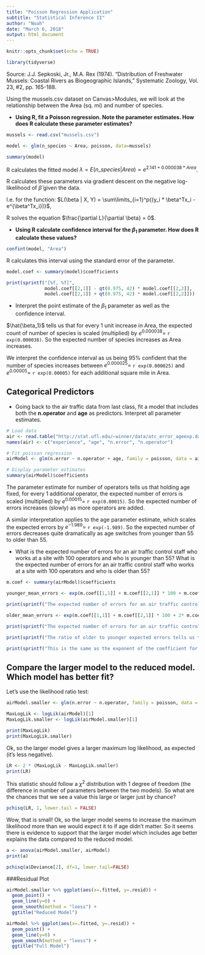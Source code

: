 ```yaml
---
title: "Poisson Regression Application"
subtitle: "Statistical Inference II"
author: "Noah"
date: "March 6, 2018"
output: html_document
---
```


```r
knitr::opts_chunk$set(echo = TRUE)

library(tidyverse)
```

Source: J.J. Sepkoski, Jr., M.A. Rex (1974). "Distribution of Freshwater Mussels: Coastal Rivers as Biogeographic Islands," Systematic Zoology, Vol. 23, #2, pp. 165-188.

Using the mussels.csv dataset on Canvas>Modules, we will look at the relationship between the Area (sq. mi) and number of species.

+ **Using R, fit a Poisson regression. Note the parameter estimates. How does R calculate these parameter estimates?**

```r
mussels <- read.csv("mussels.csv")

model <- glm(n_species ~ Area, poisson, data=mussels)

summary(model)
```

R calculates the fitted model $\lambda = E(n\_species| Area) = e^{2.141 + 0.000038 * Area}$.

R calculates these parameters via gradient descent on the negative log-likelihood of $\hat{\beta}$ given the data.

I.e. for the function: $L(\beta | X, Y) = \sum\limits_{i=1}^p{(y_i * \beta^Tx_i - e^{\beta^Tx_i})}$,

R solves the equation $\frac{\partial L}{\partial \beta} = 0$.

+ **Using R calculate confidence interval for the $\beta_1$ parameter. How does R calculate these values?**

```r
confint(model, "Area")
```

R calculates this interval using the standard error of the parameter.

```r
model.coef <- summary(model)$coefficients

print(sprintf("[%f, %f]", 
              model.coef[[2,1]] - qt(0.975, 42) * model.coef[[2,2]], 
              model.coef[[2,1]] + qt(0.975, 42) * model.coef[[2,2]]))
```

+ Interpret the point estimate of the $\beta_1$ parameter as well as the confidence interval.

$\hat{\beta_1}$ tells us that for every 1 unit increase in Area, the expected count of number of species is scaled (multiplied) by $e^{0.000038} =$ `r exp(0.000038)`. So the expected number of species increases as Area increases.

We interpret the confidence interval as us being 95% confident that the number of species increases between $e^{0.000025} =$ `r exp(0.000025)` and $e^{0.00005} =$ `r exp(0.00005)` for each additional square mile in Area.

## Categorical Predictors

+ Going back to the air traffic data from last class, fit a model that includes both the **n.operator** and **age** as predictors. Interpret all parameter estimates.

```r
# Load data
air <- read.table("http://stat.ufl.edu/~winner/data/atc_error_ageexp.dat")
names(air) <- c("experience", "age", "n.error", "n.operator")

# Fit poisson regression
airModel <- glm(n.error ~ n.operator + age, family = poisson, data = air)

# Display parameter estimates
summary(airModel)$coefficients
```

The parameter estimate for number of operators tells us that holding age fixed, for every 1 additional operator, the expected number of errors is scaled (multiplied) by $e^{0.00015} =$ `r exp(0.00015)`. So the expected number of errors increases (slowly) as more operators are added.

A similar interpretation applies to the age parameter estimate, which scales the expected errors by $e^{-1.989} =$ `r exp(-1.989)`. So the expected number of errors decreases quite dramatically as age switches from younger than 55 to older than 55.

+ What is the expected number of errors for an air traffic control staff who works at a site with 100 operators and who is younger than 55? What is the expected number of errors for an air traffic control staff who works at a site with 100 operators and who is older than 55? 

```r
m.coef <- summary(airModel)$coefficients

younger_mean_errors <- exp(m.coef[[1,1]] + m.coef[[2,1]] * 100 + m.coef[[3,1]])

print(sprintf("The expected number of errors for an air traffic control staff who works at a site with 100 operators and who is younger than 55 is %.2f.", younger_mean_errors))

older_mean_errors <- exp(m.coef[[1,1]] + m.coef[[2,1]] * 100 + 2* m.coef[[3,1]])

print(sprintf("The expected number of errors for an air traffic control staff who works at a site with 100 operators and who is older than 55 is %.2f.", older_mean_errors))

print(sprintf("The ratio of older to younger expected errors tells us the scale factor when going from younger to older: %.3f.", older_mean_errors / younger_mean_errors))

print(sprintf("This is the same as the exponent of the coefficient for age: %.3f.", exp(m.coef[[3,1]])))
```

## Compare the larger model to the reduced model. Which model has better fit?    
  


Let's use the likelihood ratio test:

```r
airModel.smaller <- glm(n.error ~ n.operator, family = poisson, data = air)

MaxLogLik <- logLik(airModel)[1]
MaxLogLik.smaller <- logLik(airModel.smaller)[1]

print(MaxLogLik)
print(MaxLogLik.smaller)
```

Ok, so the larger model gives a larger maximum log likelihood, as expected (it's less negative).

```r
LR <- 2 * (MaxLogLik - MaxLogLik.smaller)
print(LR)
```

This statistic should follow a $\chi^2$ distribution with 1 degree of freedom (the difference in number of parameters between the two models). So what are the chances that we see a value this large or larger just by chance?

```r
pchisq(LR, 1, lower.tail = FALSE)
```

Wow, that is small! Ok, so the larger model seems to increase the maximum likelihood more than we would expect it to if age didn't matter. So it seems there is evidence to support that the larger model which includes age better explains the data compared to the reduced model.

```r
a <- anova(airModel.smaller, airModel)
print(a)

pchisq(a$Deviance[2], df=1, lower.tail=FALSE)
```

###Residual Plot

```r
airModel.smaller %>% ggplot(aes(x=.fitted, y=.resid)) + 
  geom_point() +
  geom_line(y=0) +
  geom_smooth(method = "loess") +
  ggtitle("Reduced Model")

airModel %>% ggplot(aes(x=.fitted, y=.resid)) + 
  geom_point() +
  geom_line(y=0) +
  geom_smooth(method = "loess") +
  ggtitle("Full Model")
```